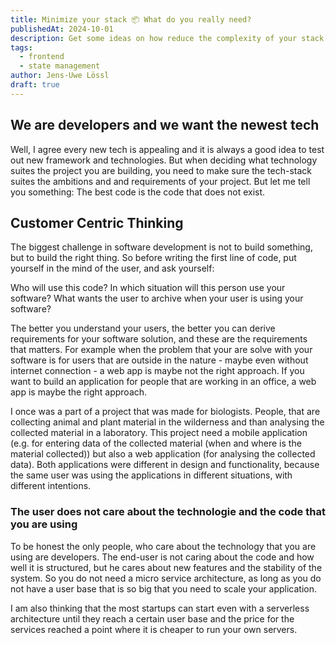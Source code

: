 ```yaml
---
title: Minimize your stack 📦 What do you really need?
publishedAt: 2024-10-01
description: Get some ideas on how reduce the complexity of your stack. Reduce the number of libraries and tools you are using and focus on the essentials. Learn how to increase your development time by focussing on the core of your application.
tags:
  - frontend
  - state management
author: Jens-Uwe Lössl
draft: true
---
```





<H2>We are developers and we want the newest tech</H2>
<P>Well, I agree every new tech is appealing and it is always a good idea to test out new framework and technologies. But when deciding what
  technology suites the project you are building, you need to make sure the tech-stack suites the ambitions and and requirements of your
  project. But let me tell you something: The best code is the code that does not exist.</P>

<H2>Customer Centric Thinking</H2>
<P>The biggest challenge in software development is not to build <Italic>something</Italic>, but to build <Italic>the right
  thing.</Italic> So before writing the first line of code, put yourself in the mind of the user, and ask yourself: </P>
<SortedList.Root>
  <SortedList.Item>Who will use this code?</SortedList.Item>
  <SortedList.Item>In which situation will this person use your software?</SortedList.Item>
  <SortedList.Item>What wants the user to archive when your user is using your software?</SortedList.Item>
</SortedList.Root>
<P>
  The better you understand your users, the better you can derive requirements for your software solution, and these are the requirements
  that matters. For example when the problem that your are solve with your software is for users that are outside in the nature - maybe even
  without internet connection - a web app is maybe not the right approach. If you want to build an application for people that are working
  in an office, a web app is maybe the right approach.
</P>
<P>
  I once was a part of a project that was made for biologists. People, that are collecting animal and plant material in the wilderness and
  than analysing the collected material in a laboratory. This project need a mobile application (e.g. for entering data of the collected
  material (when and where is the material collected)) but also a web application (for analysing the collected data). Both applications were
  different in design and functionality, because the same user was using the applications in different situations, with different
  intentions.
</P>

<H3>The user does not care about the technologie and the code that you are using</H3>
<P>
  To be honest the only people, who care about the technology that you are using are developers. The end-user is not caring about the code
  and how well it is structured, but he cares about new features and the stability of the system. So you do not need a micro service
  architecture, as long as you do not have a user base that is so big that you need to scale your application.
</P>
<P>
  I am also thinking that the most startups can start even with a serverless architecture until they reach a certain user base and the price
  for the services reached a point where it is cheaper to run your own servers.
</P>